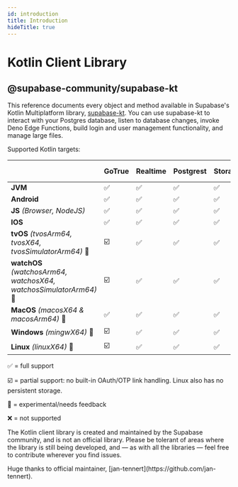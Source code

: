 ```yaml
---
id: introduction
title: Introduction
hideTitle: true
---
```


<div className="flex items-start gap-6 not-prose" id="introduction">
  <IconMenuKotlin width={35} height={35} />
  <div className="flex flex-col gap-2">
    <h1 className="text-3xl text-scale-1200 m-0">Kotlin Client Library</h1>
    <h2 className="text-base font-mono text-scale-1100">@supabase-community/supabase-kt</h2>
  </div>
</div>

<div className="max-w-xl">

This reference documents every object and method available in Supabase's Kotlin Multiplatform library, [supabase-kt](https://github.com/supabase-community/supabase-kt). You can use supabase-kt to interact with your Postgres database, listen to database changes, invoke Deno Edge Functions, build login and user management functionality, and manage large files.

Supported Kotlin targets:

|                                                                    | **GoTrue** | **Realtime** | **Postgrest** | **Storage** | **Functions** | **Apollo-GraphQL** |
| ------------------------------------------------------------------ | ---------- | ------------ | ------------- | ----------- | ------------- | ------------------ |
| **JVM**                                                            | ✅         | ✅           | ✅            | ✅          | ✅            | ✅                 |
| **Android**                                                        | ✅         | ✅           | ✅            | ✅          | ✅            | ✅                 |
| **JS** _(Browser, NodeJS)_                                         | ✅         | ✅           | ✅            | ✅          | ✅            | ✅                 |
| **IOS**                                                            | ✅         | ✅           | ✅            | ✅          | ✅            | ✅                 |
| **tvOS** _(tvosArm64, tvosX64, tvosSimulatorArm64)_ 🚧             | ☑️         | ✅           | ✅            | ✅          | ✅            | ✅                 |
| **watchOS** _(watchosArm64, watchosX64, watchosSimulatorArm64)_ 🚧 | ☑️         | ✅           | ✅            | ✅          | ✅            | ✅                 |
| **MacOS** _(macosX64 & macosArm64)_ 🚧                             | ✅         | ✅           | ✅            | ✅          | ✅            | ✅                 |
| **Windows** _(mingwX64)_ 🚧                                        | ☑️         | ✅           | ✅            | ✅          | ✅            | ❌                 |
| **Linux** _(linuxX64)_ 🚧                                          | ☑️         | ✅           | ✅            | ✅          | ✅            | ❌                 |

✅ = full support

☑️ = partial support: no built-in OAuth/OTP link handling. Linux also has no persistent storage.

🚧 = experimental/needs feedback

❌ = not supported

</div>

<div className="max-w-xl bg-slate-300 px-4 py-2 rounded-md">
<p>The Kotlin client library is created and maintained by the Supabase community, and is not an official library. Please be tolerant of areas where the library is still being developed, and — as with all the libraries — feel free to contribute wherever you find issues.</p>

<p>Huge thanks to official maintainer, [jan-tennert](https://github.com/jan-tennert).</p>

</div>
